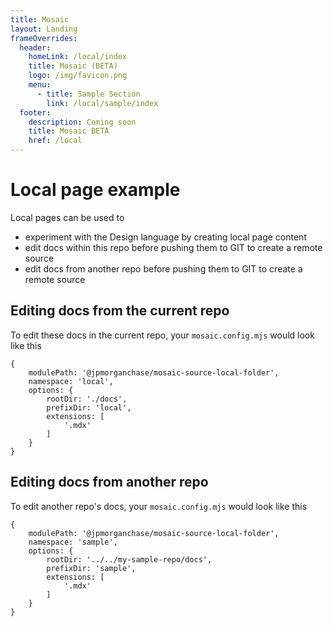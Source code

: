 ```yaml
---
title: Mosaic
layout: Landing
frameOverrides:
  header:
    homeLink: /local/index
    title: Mosaic (BETA)
    logo: /img/favicon.png
    menu:
      - title: Sample Section
        link: /local/sample/index
  footer:
    description: Coming soon
    title: Mosaic BETA
    href: /local
---
```


<Hero
  description="Build powerful documentation sites using our NEW scalable solution, watch this space for more developments"
  eyebrow="Mosaic is currently in BETA"
  image="/img/hero.png"
  title="Mosaic"
  variant="fullWidth"
/>

# Local page example

Local pages can be used to

- experiment with the Design language by creating local page content
- edit docs within this repo before pushing them to GIT to create a remote source
- edit docs from another repo before pushing them to GIT to create a remote source

## Editing docs from the current repo

To edit these docs in the current repo, your `mosaic.config.mjs` would look like this

```
{
    modulePath: '@jpmorganchase/mosaic-source-local-folder',
    namespace: 'local',
    options: {
        rootDir: './docs',
        prefixDir: 'local',
        extensions: [
            '.mdx'
        ]
    }
}
```

## Editing docs from another repo

To edit another repo's docs, your `mosaic.config.mjs` would look like this

```
{
    modulePath: '@jpmorganchase/mosaic-source-local-folder',
    namespace: 'sample',
    options: {
        rootDir: '../../my-sample-repo/docs',
        prefixDir: 'sample',
        extensions: [
            '.mdx'
        ]
    }
}
```
